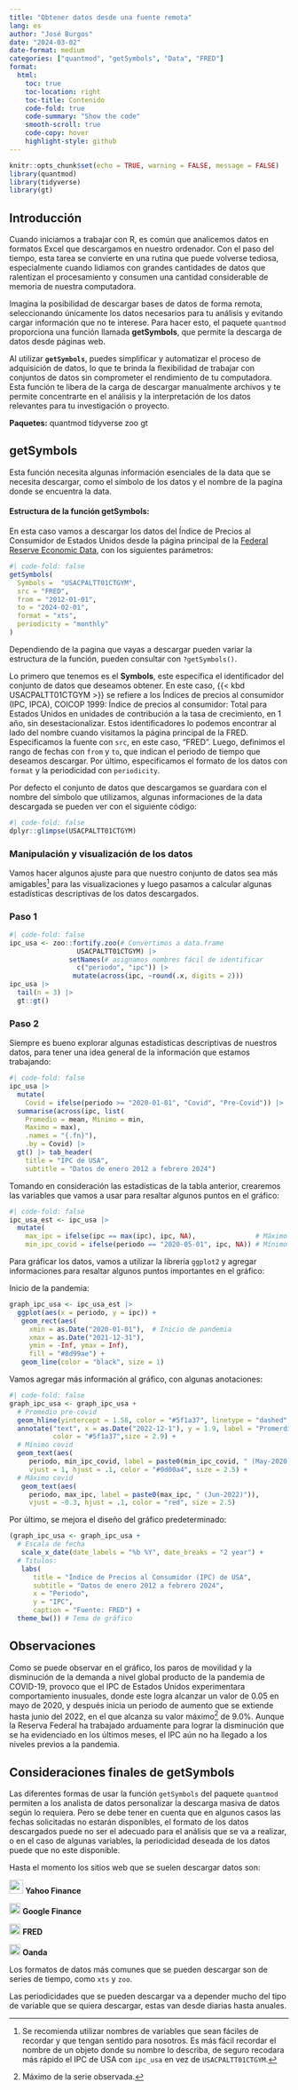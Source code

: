 ```yaml
---
title: "Obtener datos desde una fuente remota"
lang: es
author: "José Burgos"
date: "2024-03-02"
date-format: medium
categories: ["quantmod", "getSymbols", "Data", "FRED"]
format:
  html:
    toc: true
    toc-location: right
    toc-title: Contenido
    code-fold: true
    code-summary: "Show the code"
    smooth-scroll: true
    code-copy: hover
    highlight-style: github
---
```


```r
knitr::opts_chunk$set(echo = TRUE, warning = FALSE, message = FALSE)
library(quantmod)
library(tidyverse)
library(gt)
```

## Introducción

Cuando iniciamos a trabajar con R, es común que analicemos datos en formatos Excel que descargamos en nuestro ordenador. Con el paso del tiempo, esta tarea se convierte en una rutina que puede volverse tediosa, especialmente cuando lidiamos con grandes cantidades de datos que ralentizan el procesamiento y consumen una cantidad considerable de memoria de nuestra computadora.

Imagina la posibilidad de descargar bases de datos de forma remota, seleccionando únicamente los datos necesarios para tu análisis y evitando cargar información que no te interese. Para hacer esto, el paquete `quantmod` proporciona una función llamada **getSymbols**, que permite la descarga de datos desde páginas web.

Al utilizar **`getSymbols`**, puedes simplificar y automatizar el proceso de adquisición de datos, lo que te brinda la flexibilidad de trabajar con conjuntos de datos sin comprometer el rendimiento de tu computadora. Esta función te libera de la carga de descargar manualmente archivos y te permite concentrarte en el análisis y la interpretación de los datos relevantes para tu investigación o proyecto.

**Paquetes:** [quantmod]{.text-code} [tidyverse]{.text-code} [zoo]{.text-code} [gt]{.text-code}

## getSymbols

Esta función necesita algunas información esenciales de la data que se necesita descargar, como el símbolo de los datos y el nombre de la pagina donde se encuentra la data.

#### Estructura de la función getSymbols:

En esta caso vamos a descargar los datos del Índice de Precios al Consumidor de Estados Unidos desde la página principal de la [Federal Reserve Economic Data](https://fred.stlouisfed.org/), con los siguientes parámetros:

```r
#| code-fold: false
getSymbols(
  Symbols =  "USACPALTT01CTGYM",
  src = "FRED",
  from = "2012-01-01",
  to = "2024-02-01",
  format = "xts",
  periodicity = "monthly"
)
```

::: {.callout-important title="Nota" appearance="simple"}
Dependiendo de la pagina que vayas a descargar pueden variar la estructura de la función, pueden consultar con `?getSymbols()`.
:::

Lo primero que tenemos es el **Symbols**, este especifica el identificador del conjunto de datos que deseamos obtener. En este caso, {{< kbd USACPALTT01CTGYM >}} se refiere a los Índices de precios al consumidor (IPC, IPCA), COICOP 1999: Índice de precios al consumidor: Total para Estados Unidos en unidades de contribución a la tasa de crecimiento, en 1 año, sin desestacionalizar. Estos identificadores lo podemos encontrar al lado del nombre cuando visitamos la página principal de la FRED. Especificamos la fuente con `src`, en este caso, "FRED". Luego, definimos el rango de fechas con `from` y `to`, que indican el periodo de tiempo que deseamos descargar. Por último, especificamos el formato de los datos con `format` y la periodicidad con `periodicity`.

Por defecto el conjunto de datos que descargamos se guardara con el nombre del símbolo que utilizamos, algunas informaciones de la data descargada se pueden ver con el siguiente código:

```r
#| code-fold: false
dplyr::glimpse(USACPALTT01CTGYM)
```

### Manipulación y visualización de los datos

Vamos hacer algunos ajuste para que nuestro conjunto de datos sea más amigables[^1] para las visualizaciones y luego pasamos a calcular algunas estadísticas descriptivas de los datos descargados.

[^1]: Se recomienda utilizar nombres de variables que sean fáciles de recordar y que tengan sentido para nosotros. Es más fácil recordar el nombre de un objeto donde su nombre lo describa, de seguro recodara más rápido el IPC de USA con `ipc_usa` en vez de `USACPALTT01CTGYM`.

::: panel-tabset
### Paso 1

```r
#| code-fold: false
ipc_usa <- zoo::fortify.zoo(# Convertimos a data.frame
                 USACPALTT01CTGYM) |> 
               setNames(# asignamos nombres fácil de identificar
                 c("periodo", "ipc")) |> 
                mutate(across(ipc, ~round(.x, digits = 2)))
ipc_usa |> 
  tail(n = 3) |> 
  gt::gt()
```

### Paso 2

Siempre es bueno explorar algunas estadísticas descriptivas de nuestros datos, para tener una idea general de la información que estamos trabajando:

```r
#| code-fold: false
ipc_usa |> 
  mutate(
    Covid = ifelse(periodo >= "2020-01-01", "Covid", "Pre-Covid")) |> 
  summarise(across(ipc, list(
    Promedio = mean, Minimo = min, 
    Maximo = max),
    .names = "{.fn}"),
    .by = Covid) |> 
  gt() |> tab_header(
    title = "IPC de USA",
    subtitle = "Datos de enero 2012 a febrero 2024")
```
:::

Tomando en consideración las estadísticas de la tabla anterior, crearemos las variables que vamos a usar para resaltar algunos puntos en el gráfico:

```r
#| code-fold: false
ipc_usa_est <- ipc_usa |>
  mutate(
    max_ipc = ifelse(ipc == max(ipc), ipc, NA),               # Máximo covid
    min_ipc_covid = ifelse(periodo == "2020-05-01", ipc, NA)) # Mínimo covid
```

Para gráficar los datos, vamos a utilizar la librería `ggplot2` y agregar informaciones para resaltar algunos puntos importantes en el gráfico:

Inicio de la pandemia:

```r
graph_ipc_usa <- ipc_usa_est |>
  ggplot(aes(x = periodo, y = ipc)) +
   geom_rect(aes(
     xmin = as.Date("2020-01-01"),  # Inicio de pandemia
     xmax = as.Date("2021-12-31"), 
     ymin = -Inf, ymax = Inf),
     fill = "#8d99ae") +
   geom_line(color = "black", size = 1)
```

Vamos agregar más información al gráfico, con algunas anotaciones:

```r
#| code-fold: false
graph_ipc_usa <- graph_ipc_usa + 
  # Promedio pre-covid
  geom_hline(yintercept = 1.58, color = "#5f1a37", linetype = "dashed", size = 0.6) +
  annotate("text", x = as.Date("2022-12-1"), y = 1.9, label = "Promerdio 2012-2020",
           color = "#5f1a37",size = 2.9) +
  # Mínimo covid
  geom_text(aes(
     periodo, min_ipc_covid, label = paste0(min_ipc_covid, " (May-2020)")),
     vjust = 1, hjust = .1, color = "#0d00a4", size = 2.5) +
  # Máximo covid
   geom_text(aes(
     periodo, max_ipc, label = paste0(max_ipc, " (Jun-2022)")),
     vjust = -0.3, hjust = .1, color = "red", size = 2.5)
```

Por último, se mejora el diseño del gráfico predeterminado:

```r
(graph_ipc_usa <- graph_ipc_usa +
  # Escala de fecha
   scale_x_date(date_labels = "%b %Y", date_breaks = "2 year") +        
  # Titulos:
   labs(
      title = "Índice de Precios al Consumidor (IPC) de USA",
      subtitle = "Datos de enero 2012 a febrero 2024",
      x = "Periodo",
      y = "IPC", 
      caption = "Fuente: FRED") +
  theme_bw()) # Tema de gráfico
```

## Observaciones

Como se puede observar en el gráfico, los paros de movilidad y la disminución de la demanda a nivel global producto de la pandemia de COVID-19, provoco que el IPC de Estados Unidos experimentara comportamiento inusuales, donde este logra alcanzar un valor de 0.05 en mayo de 2020, y después inicia un periodo de aumento que se extiende hasta junio del 2022, en el que alcanza su valor máximo[^2] de 9.0%. Aunque la Reserva Federal ha trabajado arduamente para lograr la disminución que se ha evidenciado en los últimos meses, el IPC aún no ha llegado a los niveles previos a la pandemia.

[^2]: Máximo de la serie observada.

## Consideraciones finales de getSymbols

Las diferentes formas de usar la función `getSymbols` del paquete `quantmod` permiten a los analista de datos personalizar la descarga masiva de datos según lo requiera. Pero se debe tener en cuenta que en algunos casos las fechas solicitadas no estarán disponibles, el formato de los datos descargados puede no ser el adecuado para el análisis que se va a realizar, o en el caso de algunas variables, la periodicidad deseada de los datos puede que no este disponible.

Hasta el momento los sitios web que se suelen descargar datos son:

![](/img/getSymbol/yahooo_finance.png){width="25"} **Yahoo Finance**

![](/img/getSymbol/finance_google.svg){width="20"} **Google Finance**

![](/img/getSymbol/fred-logo.png){width="20" height="20"} **FRED**

![](/img/getSymbol/oanda.png){width="20" height="20"} **Oanda**

Los formatos de datos más comunes que se pueden descargar son de series de tiempo, como `xts` y `zoo`.

Las periodicidades que se pueden descargar va a depender mucho del tipo de variable que se quiera descargar, estas van desde diarias hasta anuales.
